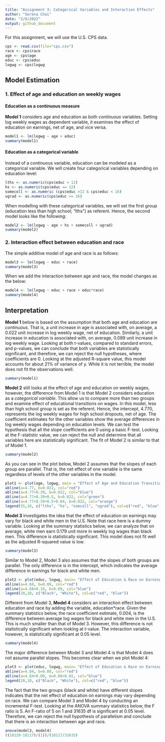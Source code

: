 ```yaml
---
title: "Assignment 3: Categorical Variables and Interaction Effects"
author: "Serena Choi"
date: "2/6/2022"
output: github_document
---
```


For this assignment, we will use the U.S. CPS data. 
```r
cps <- read.csv(file="cps.csv")
race <- cps$race
age <- cps$age
educ <- cps$educ
logwg <- cps$logwg
```

## Model Estimation

### 1. Effect of age and education on weekly wages

#### Education as a continuous measure

**Model 1** considers age and education as both *continuous* variables. Setting log weekly wages as dependent variable, it examines the effect of education on earnings, net of age, and vice versa. 

```r
model1 <- lm(logwg ~ age + educ)
summary(model1)
```


#### Education as a categorical variable 

Instead of a continuous variable, education can be modeled as a categorical variable. We will create four categorical variables depending on education level: 

```r
lths <- as.numeric(cps$educ < 12)
hs <- as.numeric(cps$educ == 12)
somecoll <- as.numeric (cps$educ >12 & cps$educ < 16)
ugrad <- as.numeric(cps$educ >= 16)
```

When modelling with these categorical variables, we will set the first group (education less than high school; "lths") as referent. Hence, the second model looks like the following:

```r
model2 <- lm(logwg ~ age + hs + somecoll + ugrad)
summary(model2)
```


### 2. Interaction effect between education and race 

The simple additive model of age and race is as follows:

```r
model3 <- lm(logwg ~ educ + race)
summary(model3)
```

When we add the interaction between age and race, the model changes as the below:

```r
model4 <- lm(logwg ~ educ + race + educ*race)
summary(model4)
```


## Interpretation

**Model 1** below is based on the assumption that both age and education are *continuous*. That is, a unit increase in age is associated with, on average, a 0.022 unit increase in log weekly wage, net of education. Similarly, a unit increase in education is associated with, on average, 0.089 unit increase in log weekly wage. Looking at both t-values, compared to standard errors, and p-values, we can conclude that both variables are statistically significant, and therefore, we can reject the null hypotheses, where coefficients are 0. Looking at the adjusted R-square value, this model accounts for about 21% of variance of y. While it is not terrible, the model does not fit the observations well. 

```r
summary(model1)
```


**Model 2** still looks at the effect of age and education on weekly wages, however, the difference from Model 1 is that Model 2 considers education as a *categorical variable*. This allow us to compare more than two groups and examine effect of educational transitions on wages. In this model, less than high school group is set as the referent. Hence, the intercept, 4.770, represents the log weekly wages for high school dropouts, net of age. The coefficient estimates for the other variables show the average differences in log weekly wages depending on education levels. We can test the hypothesis that all the slope coefficients are 0 using a basic F-test. Looking at the F-statistic value, we can reject the null and determine that all variables here are statistically significant. The fit of Model 2 is similar to that of Model 1. 
```r
summary(model2)
```


As you can see in the plot below, Model 2 assumes that the slopes of each group are parallel. That is, the net effect of one variable is the same regardless of levels of the other variables in the model. 

```r
plot1 <- plot(age, logwg, main = "Effect of Age and Education Transition on Weekly Earnings")
abline(a=4.77, b=0.022, col="red")
abline(a=4.77+0.39, b=0.022, col="blue")
abline(a=4.77+0.39+0.5, b=0.022, col="green")
abline(a=4.77+0.39+0.5+0.84, b=0.022, col="orange")
legend(55,10, c("lths", "hs", "somcoll", "ugrad"), col=c("red", "blue", "green", "orange", pch(c("-"))))
```


**Model 3** investigates the idea that the effect of education on earnings may vary for black and white men in the U.S. Note that race here is a dummy variable. Looking at the summary statistics below, we can analyze that on average, white men earn 0.179 unit more in weekly log wages than black men. This difference is statistically significant. This model does not fit well as the adjusted R-squared value is low. 
```r
summary(model3)
```

Similar to Model 2, Model 3 also assumes that the slopes of both groups are parallel. The only difference is in the intercept, which indicates the average difference in earnings for black and white men. 

```r
plot2 <- plot(educ, logwg, main= "Effect of Education & Race on Earnings: Additive")
abline(a=4.68, b=0.09, col="red")
abline(a=4.68+0.18, b=0.09, col="blue")
legend(20,10, c("Black", "White"), col=c("red", "blue"))
```


Different from Model 3, **Model 4** considers an interaction effect between education and race by adding the variable, education*race. Given the summary statistics below, the race coefficient estimate, 0.004, is the difference between average log wages for black and white men in the U.S. This is much smaller than that of Model 3. However, this difference is not statistically significant when looking at t-value. The interaction variable, however, is statistically significant at 0.05 level. 

```r
summary(model4)
```


The major difference between Model 3 and Model 4 is that Model 4 does not assume parallel slopes. This becomes clear when we plot Model 4: 

```r
plot3 <- plot(educ, logwg, main= "Effect of Education & Race on Earnings: Interaction")
abline(a=4.84, b=0.08, col="red")
abline(a=4.84+0.00, b=0.08+0.01, col="blue")
legend(20,10, c("Black", "White"), col=c("red", "blue"))
```

The fact that the two groups (black and white) have different slopes indicates that the net effect of education on earnings may vary depending on race. We can compare Model 3 and Model 4 by conducting an incremental F-test. Looking at the ANOVA summary statistics below, the F ratio is 5. An F-ratio of 5 on 1 and 31635 df is significant at 0.05 level. Therefore, we can reject the null hypothesis of parallelism and conclude that there is an interaction between age and race. 

```r
anova(model3, model4)
((18120-18117)/(1))/(18117/31635)
```
